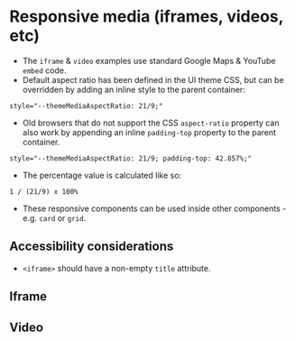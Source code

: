 
# Responsive media (iframes, videos, etc)
- The `iframe` & `video` examples use standard Google Maps & YouTube `embed` code.
- Default aspect ratio has been defined in the UI theme CSS, but can be overridden by adding an inline style to the parent container:
```
style="--themeMediaAspectRatio: 21/9;"
```
- Old browsers that do not support the CSS `aspect-ratio` property can also work by appending an inline `padding-top` property to the parent container.
```
style="--themeMediaAspectRatio: 21/9; padding-top: 42.857%;"
```
- The percentage value is calculated like so:
```
1 / (21/9) x 100%
```
- These responsive components can be used inside other components - e.g. `card` or `grid`.

## Accessibility considerations
- `<iframe>` should have a non-empty `title` attribute.

## Iframe
<Preview>
    <Story id="ui-components-responsive-media--responsive-iframe" />
</Preview>

## Video
<Preview>
    <Story id="ui-components-responsive-media--responsive-video" />
</Preview>
